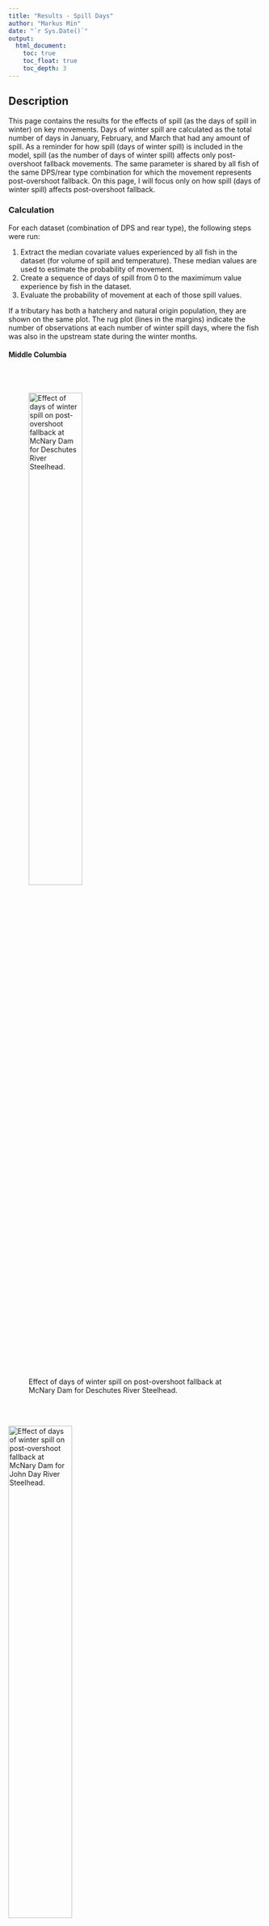 ```yaml
---
title: "Results - Spill Days"
author: "Markus Min"
date: "`r Sys.Date()`"
output:
  html_document:
    toc: true
    toc_float: true
    toc_depth: 3
---
```


## Description

This page contains the results for the effects of spill (as the days of spill in winter) on key movements. Days of winter spill are calculated as the total number of days in January, February, and March that had any amount of spill. As a reminder for how spill (days of winter spill) is included in the model, spill (as the number of days of winter spill) affects only post-overshoot fallback movements. The same parameter is shared by all fish of the same DPS/rear type combination for which the movement represents post-overshoot fallback. On this page, I will focus only on how spill (days of winter spill) affects post-overshoot fallback.


### Calculation

For each dataset (combination of DPS and rear type), the following steps were run:

1. Extract the median covariate values experienced by all fish in the dataset (for volume of spill and temperature). These median values are used to estimate the probability of movement.
2. Create a sequence of days of spill from 0 to the maximimum value experience by fish in the dataset.
3. Evaluate the probability of movement at each of those spill values.

If a tributary has both a hatchery and natural origin population, they are shown on the same plot. The rug plot (lines in the margins) indicate the number of observations at each number of winter spill days, where the fish was also in the upstream state during the winter months.

#### Middle Columbia

<br>
<br>


![Effect of days of winter spill on post-overshoot fallback at McNary Dam for Deschutes River Steelhead.](site_figures/covariate_effects/spilldays/DES_compare_fallback_MCN_spilldays.png){width=50%}

<br>
<br>

![Effect of days of winter spill on post-overshoot fallback at McNary Dam for John Day River Steelhead.](site_figures/covariate_effects/spilldays/JDR_compare_fallback_MCN_spilldays.png){width=50%}
<br>
<br>

![Effect of days of winter spill on post-overshoot fallback at Priest Rapids Dam for John Day River Steelhead.](site_figures/covariate_effects/spilldays/JDR_compare_fallback_PRA_spilldays.png){width=50%}

<br>
<br>

![Effect of days of winter spill on post-overshoot fallback at Ice Harbor Dam for John Day River Steelhead.](site_figures/covariate_effects/spilldays/JDR_compare_fallback_ICH_spilldays.png){width=50%}
<br>
<br>

![Effect of days of winter spill on post-overshoot fallback at McNary Dam for Fifteenmile Creek Steelhead.](site_figures/covariate_effects/spilldays/FIF_compare_fallback_MCN_spilldays.png){width=50%}

<br>
<br>

![Effect of days of winter spill on post-overshoot fallback at McNary Dam for Umatilla River Steelhead.](site_figures/covariate_effects/spilldays/UMA_compare_fallback_MCN_spilldays.png){width=50%}

<br>
<br>

![Effect of days of winter spill on post-overshoot fallback at Ice Harbor Dam for Umatilla River Steelhead.](site_figures/covariate_effects/spilldays/UMA_compare_fallback_ICH_spilldays.png){width=50%}

<br>
<br>

![Effect of days of winter spill on post-overshoot fallback at Priest Rapids Dam for Umatilla River Steelhead.](site_figures/covariate_effects/spilldays/UMA_compare_fallback_PRA_spilldays.png){width=50%}

<br>
<br>

![Effect of days of winter spill on post-overshoot fallback at Priest Rapids Dam for Yakima River Steelhead.](site_figures/covariate_effects/spilldays/YAK_compare_fallback_PRA_spilldays.png){width=50%}

<br>
<br>

![Effect of days of winter spill on post-overshoot fallback at Ice Harbor Dam for Yakima River Steelhead.](site_figures/covariate_effects/spilldays/YAK_compare_fallback_ICH_spilldays.png){width=50%}


<br>
<br>


![Effect of days of winter spill on post-overshoot fallback at Priest Rapids Dam for Walla Walla River Steelhead.](site_figures/covariate_effects/spilldays/WAWA_compare_fallback_PRA_spilldays.png){width=50%}

<br>
<br>


![Effect of days of winter spill on post-overshoot fallback at Ice Harbor Dam for Walla Walla River Steelhead.](site_figures/covariate_effects/spilldays/WAWA_compare_fallback_ICH_spilldays.png){width=50%}

<br>
<br>

#### Upper Columbia

![Effect of days of winter spill on post-overshoot fallback at Rocky Reach Dam for Wenatchee River Steelhead.](site_figures/covariate_effects/spilldays/WEN_compare_fallback_RRE_spilldays.png){width=50%}

<br>
<br>

![Effect of days of winter spill on post-overshoot fallback at Wells Dam for Wenatchee River Steelhead.](site_figures/covariate_effects/spilldays/WEN_compare_fallback_WEL_spilldays.png){width=50%}

<br>
<br>

![Effect of days of winter spill on post-overshoot fallback at Wells Dam for Entiat River Steelhead.](site_figures/covariate_effects/spilldays/ENT_compare_fallback_WEL_spilldays.png){width=50%}


<br>
<br>

#### Snake River

![Effect of days of winter spill on post-overshoot fallback at Lower Granite Dam for Tucannon River Steelhead.](site_figures/covariate_effects/spilldays/TUC_compare_fallback_LGR_spilldays.png){width=50%}

<br>
<br>
